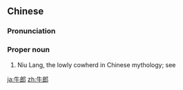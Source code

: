 ==Chinese==
{{zh-forms}}
{{wikipedia|lang=zh}}

===Pronunciation===
{{zh-pron
|m=niúláng
|cat=pn
}}

===Proper noun===
{{zh-proper noun}}

# Niu Lang, the lowly cowherd in Chinese mythology; see {{w|The Weaver Girl and the Cowherd}}

[[ja:牛郎]]
[[zh:牛郎]]
